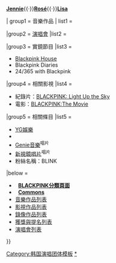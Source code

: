 {{Navbox musical artist
| name  = BLACKPINK
| title = [[File:Logo of Blackpink.svg|110px|art=YG Entertainment|link=BLACKPINK]]
| titlestyle = background:#000000; color:#f4a7bb
| groupstyle = background:#f4a7bb; text-align:center; color:black
| abovestyle = background:#f4a7bb; text-align:center; color:black
| aboveclass = hlist
| listclass  = hlist
| background = group_or_band
| bodyclass  = hlist
| above = [[Jisoo (歌手)|'''Jisoo''']]{{·}}[[Jennie (韓國歌手)|'''Jennie''']]{{·}}[[Rosé (韓裔紐西蘭歌手)|'''Rosé''']]{{·}}[[Lisa (泰國歌手)|'''Lisa''']]

| group1 = 音樂作品
| list1 ={{Navbox musical artist|child

 | group1 = 正規專輯
 | list1 ={{Navbox musical artist|child
    | group1 = 韓語
    | list1  =
*[[THE ALBUM (BLACKPINK專輯)|THE ALBUM]]（2020）
    | group2 = 日語
    | list2  = 
*[[Blackpink in Your Area]]（2018）
}}

  | group2 = 迷你專輯
  | list2 ={{Navbox musical artist|child
    | group1 = 韓語
    | list1  =
*[[Square Up (迷你專輯)|Square Up]]（2018）
*[[Kill This Love]]（2019）
    | group2 = 日語
    | list2  = 
*[[Blackpink (迷你專輯)|Blackpink]]（2017）
*[[Re: Blackpink]]（2018）
}}
 | group3 = 單曲專輯
  | list3 ={{Navbox musical artist|child
    | group1 = 韓語
    | list1  =
*[[How You Like That]]（2020）
}}
  | group4 = 單曲
  | list4 ={{Navbox musical artist|child
    | group1 = 韓語
    | list1  =
*[[Square One (BLACKPINK單曲)|Square One]]（2016）
*[[Square Two]]（2016）
*[[As If It's Your Last]]（2017）
*[[Ice Cream (歌曲)|Ice Cream]]（2020）
    | group2 = 日語
    | list2  = 
*[[Ddu-Du Ddu-Du (日語單曲)|Ddu-Du Ddu-Du]]（2018）
}}
  | group5 = 合作歌曲
  | list5 ={{Navbox musical artist|child
    | group1 = 英語
    | list1  =
*[[Kiss and Make Up]]（與[[杜娃·黎波]]）（2018）
*[[酸糖|Sour Candy]]（與[[女神卡卡]]）（2020）
}}
    | group6 = 其他歌曲
    | list6  = 
* [[Forever Young (BLACKPINK歌曲)|Forever Young]]
* [[Don't Know What to Do]]
* {{tsl|en|Pretty Savage}}
* {{tsl|en|Bet You Wanna}}
}}

|group2  = [[BLACKPINK演唱會列表|演唱會]]
|list2   ={{Navbox musical artist|child

  | group1 = 韓國
  | list1 =
*[[In Your Area|BLACKPINK 2018 Tour「In Your Area」Seoul x BC Card]]
  | group2 = 日本
  | list2 =
*[[2018年BLACKPINK競技場巡迴演唱會|BLACKPINK Arena Tour 2018]]
  | group3 = 世巡
  | list3 =
*[[In Your Area|BLACKPINK 2019 World Tour「In Your Area」]]
}}

|group3  = 實鏡節目
|list3   =
*[[Blackpink House]]
*Blackpink Diaries
*24/365 with Blackpink

|group4  = 相關影視
|list4   =
*紀錄片：[[BLACKPINK：照亮天空|BLACKPINK: Light Up the Sky]]
*電影：[[BLACKPINK:The Movie]]

|group5  = 相關條目
|list5   = 
*[[YG娛樂]]
*{{tsl|en|YGEX}}
*[[Genie音樂]]<sup>唱片</sup>
*[[新視鏡唱片]]<sup>唱片</sup>
* 粉絲名稱：BLINK

|below =
* &nbsp;{{icon|Category}} '''[[:Category:BLACKPINK|BLACKPINK分類頁面]]'''
* &nbsp;{{icon|Commons}} '''[[commons:Category:Black Pink|Commons]]'''
* [[BLACKPINK音樂作品列表|音樂作品列表]]
* [[BLACKPINK影視作品列表|影視作品列表]]
* [[BLACKPINK錄像作品列表|錄像作品列表]]
* [[BLACKPINK獲獎與提名列表|獲獎與提名列表]]
* [[BLACKPINK演唱會列表|演唱會列表]]
}}<noinclude>
{{collapsible option}}
[[Category:韩国演唱团体模板]]
[[Category:BLACKPINK|*]]
</noinclude>